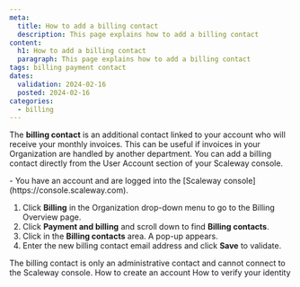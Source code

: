 ```yaml
---
meta:
  title: How to add a billing contact
  description: This page explains how to add a billing contact
content:
  h1: How to add a billing contact
  paragraph: This page explains how to add a billing contact
tags: billing payment contact
dates:
  validation: 2024-02-16
  posted: 2024-02-16
categories:
  - billing
---
```


The **billing contact** is an additional contact linked to your account who will receive your monthly invoices. This can be useful if invoices in your Organization are handled by another department. You can add a billing contact directly from the User Account section of your Scaleway console.

<Message type="requirement">
  - You have an account and are logged into the [Scaleway console](https://console.scaleway.com).
</Message>

1. Click **Billing** in the Organization drop-down menu to go to the Billing Overview page.
2. Click **Payment and billing** and scroll down to find **Billing contacts**.
3. Click <Icon name="edit" /> in the **Billing contacts** area. A pop-up appears.
2. Enter the new billing contact email address and click **Save** to validate.

<Message type="important">
  The billing contact is only an administrative contact and cannot connect to the Scaleway console.
</Message>


<Navigation title="See also">
  <PreviousButton to="/console/account/how-to/create-an-account">How to create an account</PreviousButton>
  <NextButton to="/console/account/how-to/verify-identity">How to verify your identity</NextButton>
</Navigation>
